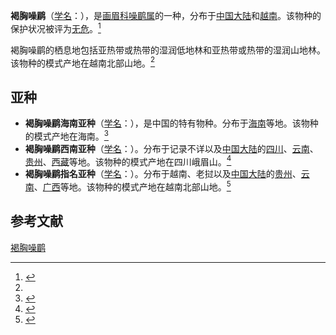 {{Speciesbox
| name = 褐胸噪鹛
| image = 
| status = LC | status_system = IUCN3.1
| genus = Garrulax
| species = maesi
| authority = {{link-en|埃米尔·乌斯塔莱|Émile Oustalet|Oustalet}}, 1890<ref name='id3307'>{{cite web| url =http://www.bioinfo.cn/db05/BjdwSpecies.php?action=view&id=3307| title =褐胸噪鹛| work =《中国动物物种编目数据库》| publisher =中国科学院微生物研究所| author =中国科学院动物研究所| accessdate =2009-04-04| deadurl =yes| archiveurl =https://web.archive.org/web/20160305003718/http://www.bioinfo.cn/db05/BjdwSpecies.php?action=view&id=3307| archivedate =2016-03-05| df =}}</ref>
| range_map = 
}}

'''褐胸噪鹛'''（[[学名|学名]]：{{lang|la|''Garrulax maesi''}}），是[[画眉科|画眉科]][[噪鹛属|噪鹛属]]的一种，分布于[[中国大陆|中国大陆]]和[[越南|越南]]。该物种的保护状况被评为[[无危|无危]]。<ref>{{cite web|url=http://www.birdlife.org/datazone/speciesfactsheet.php?id=32447&m=0|title=Garrulax maesi|publisher=[[国际鸟盟|BirdLife.org]]|accessdate=2011-06-27|archive-date=2016-03-05|archive-url=https://web.archive.org/web/20160305002101/http://www.birdlife.org/datazone/speciesfactsheet.php?id=32447&m=0|dead-url=no}}</ref>

褐胸噪鹛的栖息地包括亚热带或热带的湿润低地林和亚热带或热带的湿润山地林。该物种的模式产地在越南北部山地。<ref name='id3307'/>

==亚种==
*'''褐胸噪鹛海南亚种'''（[[学名|学名]]：{{lang|la|''Garrulax maesi castanotis''}}），是中国的特有物种。分布于[[海南|海南]]等地。该物种的模式产地在海南。<ref name='id3308'>{{cite web| url =http://www.bioinfo.cn/db05/BjdwSpecies.php?action=view&id=3308| title =褐胸噪鹛海南亚种| work =《中国动物物种编目数据库》| publisher =中国科学院微生物研究所| author =中国科学院动物研究所| accessdate =2009-04-04| deadurl =yes| archiveurl =https://web.archive.org/web/20160305010147/http://www.bioinfo.cn/db05/BjdwSpecies.php?action=view&id=3308| archivedate =2016-03-05| df =}}</ref>
*'''褐胸噪鹛西南亚种'''（[[学名|学名]]：{{lang|la|''Garrulax maesi grahami''}}）。分布于记录不详以及[[中国大陆|中国大陆]]的[[四川|四川]]、[[云南|云南]]、[[贵州|贵州]]、[[西藏|西藏]]等地。该物种的模式产地在四川峨眉山。<ref name='id3309'>{{cite web| url =http://www.bioinfo.cn/db05/BjdwSpecies.php?action=view&id=3309| title =褐胸噪鹛西南亚种| work =《中国动物物种编目数据库》| publisher =中国科学院微生物研究所| author =中国科学院动物研究所| accessdate =2009-04-04| deadurl =yes| archiveurl =https://web.archive.org/web/20160305102216/http://www.bioinfo.cn/db05/BjdwSpecies.php?action=view&id=3309| archivedate =2016-03-05| df =}}</ref>
*'''褐胸噪鹛指名亚种'''（[[学名|学名]]：{{lang|la|''Garrulax maesi maesi''}}）。分布于越南、老挝以及[[中国大陆|中国大陆]]的[[贵州|贵州]]、[[云南|云南]]、[[广西|广西]]等地。该物种的模式产地在越南北部山地。<ref name='id3310'>{{cite web| url =http://www.bioinfo.cn/db05/BjdwSpecies.php?action=view&id=3310| title =褐胸噪鹛指名亚种| work =《中国动物物种编目数据库》| publisher =中国科学院微生物研究所| author =中国科学院动物研究所| accessdate =2009-04-04| deadurl =yes| archiveurl =https://web.archive.org/web/20160305023948/http://www.bioinfo.cn/db05/BjdwSpecies.php?action=view&id=3310| archivedate =2016-03-05| df =}}</ref>

== 参考文献 ==
{{reflist}}
{{Taxonbar|from=Q3315053}}

[[Category:噪鹛属|褐胸噪鹛]]